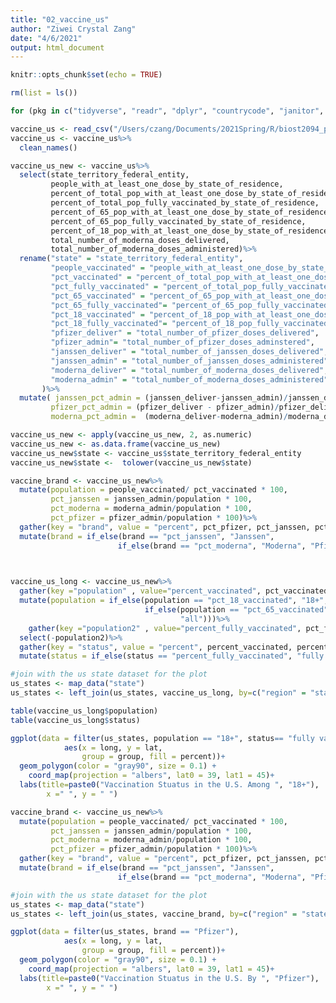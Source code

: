 ```yaml
---
title: "02_vaccine_us"
author: "Ziwei Crystal Zang"
date: "4/6/2021"
output: html_document
---
```


```r
knitr::opts_chunk$set(echo = TRUE)
```

```r
rm(list = ls())

for (pkg in c("tidyverse", "readr", "dplyr", "countrycode", "janitor", "maps")) {library(pkg, character.only = TRUE)}
```

```r
vaccine_us <- read_csv("/Users/czang/Documents/2021Spring/R/biost2094_project/data/vaccine_us.csv")
vaccine_us <- vaccine_us%>%
  clean_names()

vaccine_us_new <- vaccine_us%>%
  select(state_territory_federal_entity,
         people_with_at_least_one_dose_by_state_of_residence,
         percent_of_total_pop_with_at_least_one_dose_by_state_of_residence,
         percent_of_total_pop_fully_vaccinated_by_state_of_residence,
         percent_of_65_pop_with_at_least_one_dose_by_state_of_residence,
         percent_of_65_pop_fully_vaccinated_by_state_of_residence,
         percent_of_18_pop_with_at_least_one_dose_by_state_of_residence, percent_of_18_pop_fully_vaccinated_by_state_of_residence, total_number_of_pfizer_doses_delivered, total_number_of_pfizer_doses_adminstered, total_number_of_janssen_doses_delivered, total_number_of_janssen_doses_administered, 
         total_number_of_moderna_doses_delivered,
         total_number_of_moderna_doses_administered)%>%
  rename("state" = "state_territory_federal_entity", 
         "people_vaccinated" = "people_with_at_least_one_dose_by_state_of_residence",
         "pct_vaccinated" = "percent_of_total_pop_with_at_least_one_dose_by_state_of_residence",
         "pct_fully_vaccinated" = "percent_of_total_pop_fully_vaccinated_by_state_of_residence",
         "pct_65_vaccinated" = "percent_of_65_pop_with_at_least_one_dose_by_state_of_residence",
         "pct_65_fully_vaccinated"= "percent_of_65_pop_fully_vaccinated_by_state_of_residence",
         "pct_18_vaccinated" = "percent_of_18_pop_with_at_least_one_dose_by_state_of_residence",
         "pct_18_fully_vaccinated"= "percent_of_18_pop_fully_vaccinated_by_state_of_residence",
         "pfizer_deliver" = "total_number_of_pfizer_doses_delivered",
         "pfizer_admin"= "total_number_of_pfizer_doses_adminstered",
         "janssen_deliver" = "total_number_of_janssen_doses_delivered",
         "janssen_admin" = "total_number_of_janssen_doses_administered",
         "moderna_deliver" = "total_number_of_moderna_doses_delivered",
         "moderna_admin" = "total_number_of_moderna_doses_administered"
       )%>%
  mutate( janssen_pct_admin = (janssen_deliver-janssen_admin)/janssen_deliver,
         pfizer_pct_admin = (pfizer_deliver - pfizer_admin)/pfizer_deliver ,
         moderna_pct_admin =  (moderna_deliver-moderna_admin)/moderna_deliver)

vaccine_us_new <- apply(vaccine_us_new, 2, as.numeric)
vaccine_us_new <- as.data.frame(vaccine_us_new)
vaccine_us_new$state <- vaccine_us$state_territory_federal_entity
vaccine_us_new$state <-  tolower(vaccine_us_new$state)

vaccine_brand <- vaccine_us_new%>%
  mutate(population = people_vaccinated/ pct_vaccinated * 100,
         pct_janssen = janssen_admin/population * 100,
         pct_moderna = moderna_admin/population * 100,
         pct_pfizer = pfizer_admin/population * 100)%>%
  gather(key = "brand", value = "percent", pct_pfizer, pct_janssen, pct_moderna)%>%
  mutate(brand = if_else(brand == "pct_janssen", "Janssen",
                        if_else(brand == "pct_moderna", "Moderna", "Pfizer")))

  

vaccine_us_long <- vaccine_us_new%>%
  gather(key ="population" , value="percent_vaccinated", pct_vaccinated, pct_65_vaccinated, pct_18_vaccinated )%>%
  mutate(population = if_else(population == "pct_18_vaccinated", "18+",
                              if_else(population == "pct_65_vaccinated","65+",
                                      "all")))%>%
    gather(key ="population2" , value="percent_fully_vaccinated", pct_fully_vaccinated, pct_65_fully_vaccinated, pct_18_fully_vaccinated )%>%
  select(-population2)%>%
  gather(key = "status", value = "percent", percent_vaccinated, percent_fully_vaccinated)%>%
  mutate(status = if_else(status == "percent_fully_vaccinated", "fully vaccinated", "at least one dose"))

#join with the us state dataset for the plot
us_states <- map_data("state")
us_states <- left_join(us_states, vaccine_us_long, by=c("region" = "state"))

table(vaccine_us_long$population)
table(vaccine_us_long$status)

ggplot(data = filter(us_states, population == "18+", status== "fully vaccinated"),
            aes(x = long, y = lat,
                group = group, fill = percent))+
  geom_polygon(color = "gray90", size = 0.1) +
    coord_map(projection = "albers", lat0 = 39, lat1 = 45)+
  labs(title=paste0("Vaccination Stuatus in the U.S. Among ", "18+"),
        x =" ", y = " ")


```

```r
vaccine_brand <- vaccine_us_new%>%
  mutate(population = people_vaccinated/ pct_vaccinated * 100,
         pct_janssen = janssen_admin/population * 100,
         pct_moderna = moderna_admin/population * 100,
         pct_pfizer = pfizer_admin/population * 100)%>%
  gather(key = "brand", value = "percent", pct_pfizer, pct_janssen, pct_moderna)%>%
  mutate(brand = if_else(brand == "pct_janssen", "Janssen",
                        if_else(brand == "pct_moderna", "Moderna", "Pfizer")))

#join with the us state dataset for the plot
us_states <- map_data("state")
us_states <- left_join(us_states, vaccine_brand, by=c("region" = "state"))

ggplot(data = filter(us_states, brand == "Pfizer"),
            aes(x = long, y = lat,
                group = group, fill = percent))+
  geom_polygon(color = "gray90", size = 0.1) +
    coord_map(projection = "albers", lat0 = 39, lat1 = 45)+
  labs(title=paste0("Vaccination Stuatus in the U.S. By ", "Pfizer"),
        x =" ", y = " ")
```

